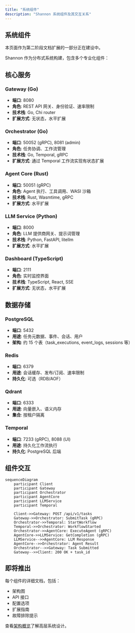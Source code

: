```yaml
---
title: "系统组件"
description: "Shannon 系统组件及其交互关系"
---
```


## 系统组件

<Note>
本页面作为第二阶段文档扩展的一部分正在建设中。
</Note>

Shannon 作为分布式系统构建，包含多个专业化组件：

## 核心服务

### Gateway (Go)
- **端口**: 8080
- **角色**: REST API 网关、身份验证、速率限制
- **技术栈**: Go, Chi router
- **扩展方式**: 无状态，水平扩展

### Orchestrator (Go)
- **端口**: 50052 (gRPC), 8081 (admin)
- **角色**: 任务协调、工作流管理
- **技术栈**: Go, Temporal, gRPC
- **扩展方式**: 通过 Temporal 工作流实现有状态扩展

### Agent Core (Rust)
- **端口**: 50051 (gRPC)
- **角色**: Agent 执行、工具调用、WASI 沙箱
- **技术栈**: Rust, Wasmtime, gRPC
- **扩展方式**: 水平扩展

### LLM Service (Python)
- **端口**: 8000
- **角色**: LLM 提供商网关、提示词管理
- **技术栈**: Python, FastAPI, litellm
- **扩展方式**: 水平扩展

### Dashboard (TypeScript)
- **端口**: 2111
- **角色**: 实时监控界面
- **技术栈**: TypeScript, React, SSE
- **扩展方式**: 无状态，水平扩展

## 数据存储

### PostgreSQL
- **端口**: 5432
- **用途**: 任务元数据、事件、会话、用户
- **架构**: 约 15 个表（task_executions, event_logs, sessions 等）

### Redis
- **端口**: 6379
- **用途**: 会话缓存、发布/订阅、速率限制
- **持久化**: 可选（RDB/AOF）

### Qdrant
- **端口**: 6333
- **用途**: 向量嵌入、语义内存
- **集合**: 按租户隔离

### Temporal
- **端口**: 7233 (gRPC), 8088 (UI)
- **用途**: 持久化工作流执行
- **持久化**: PostgreSQL 后端

## 组件交互

```mermaid
sequenceDiagram
    participant Client
    participant Gateway
    participant Orchestrator
    participant AgentCore
    participant LLMService
    participant Temporal

    Client->>Gateway: POST /api/v1/tasks
    Gateway->>Orchestrator: SubmitTask (gRPC)
    Orchestrator->>Temporal: StartWorkflow
    Temporal->>Orchestrator: WorkflowStarted
    Orchestrator->>AgentCore: ExecuteAgent (gRPC)
    AgentCore->>LLMService: GetCompletion (gRPC)
    LLMService-->>AgentCore: LLM Response
    AgentCore-->>Orchestrator: Agent Result
    Orchestrator-->>Gateway: Task Submitted
    Gateway-->>Client: 200 OK + task_id
```

## 即将推出

每个组件的详细文档，包括：
- 架构图
- API 接口
- 配置选项
- 扩展指南
- 故障排除提示

查看[架构概览](/cn/architecture/overview)了解高层系统设计。
